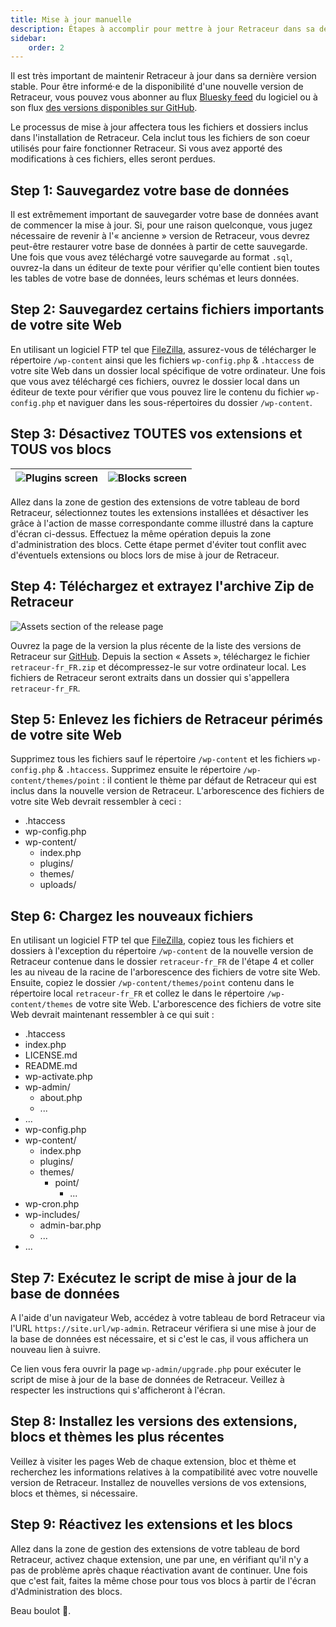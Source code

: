 ```yaml
---
title: Mise à jour manuelle
description: Étapes à accomplir pour mettre à jour Retraceur dans sa dernière version en toute sécurité.
sidebar:
    order: 2
---
```



Il est très important de maintenir Retraceur à jour dans sa dernière version stable. Pour être informé·e de la disponibilité d'une nouvelle version de Retraceur, vous pouvez vous abonner au flux [Bluesky feed](https://bsky.app/profile/retraceur.bsky.social) du logiciel ou à son flux [des versions disponibles sur GitHub](https://github.com/retraceur/coeur/releases.atom).

<Aside type="caution">
  Le processus de mise à jour affectera tous les fichiers et dossiers inclus dans l'installation de Retraceur. Cela inclut tous les fichiers de son coeur utilisés pour faire fonctionner Retraceur. Si vous avez apporté des modifications à ces fichiers, elles seront perdues.
</Aside>

## Step 1: Sauvegardez votre base de données

Il est extrêmement important de sauvegarder votre base de données avant de commencer la mise à jour. Si, pour une raison quelconque, vous jugez nécessaire de revenir à l'« ancienne » version de Retraceur, vous devrez peut-être restaurer votre base de données à partir de cette sauvegarde. Une fois que vous avez téléchargé votre sauvegarde au format `.sql`, ouvrez-la dans un éditeur de texte pour vérifier qu'elle contient bien toutes les tables de votre base de données, leurs schémas et leurs données.

## Step 2: Sauvegardez certains fichiers importants de votre site Web

En utilisant un logiciel FTP tel que [FileZilla](https://filezilla-project.org/), assurez-vous de télécharger le répertoire `/wp-content` ainsi que les fichiers `wp-config.php` & `.htaccess` de votre site Web dans un dossier local spécifique de votre ordinateur. Une fois que vous avez téléchargé ces fichiers, ouvrez le dossier local dans un éditeur de texte pour vérifier que vous pouvez lire le contenu du fichier `wp-config.php` et naviguer dans les sous-répertoires du dossier `/wp-content`.

## Step 3: Désactivez TOUTES vos extensions et TOUS vos blocs

|![Plugins screen](../../../../assets/images/retraceur-upgrade-deactivate-plugins-fr.png)|![Blocks screen](../../../../assets/images/retraceur-upgrade-deactivate-blocks-fr.png)|
|:-:|:-:|

Allez dans la zone de gestion des extensions de votre tableau de bord Retraceur, sélectionnez toutes les extensions installées et désactiver les grâce à l'action de masse correspondante comme illustré dans la capture d'écran ci-dessus. Effectuez la même opération depuis la zone d'administration des blocs. Cette étape permet d'éviter tout conflit avec d'éventuels extensions ou blocs lors de mise à jour de Retraceur.

## Step 4: Téléchargez et extrayez l'archive Zip de Retraceur

![Assets section of the release page](../../../../assets/images/install-fr-001.png)

Ouvrez la page de la version la plus récente de la liste des versions de Retraceur sur [GitHub](https://github.com/retraceur/coeur/releases). Depuis la section « Assets », téléchargez le fichier `retraceur-fr_FR.zip` et décompressez-le sur votre ordinateur local. Les fichiers de Retraceur seront extraits dans un dossier qui s'appellera `retraceur-fr_FR`.

## Step 5: Enlevez les fichiers de Retraceur périmés de votre site Web

Supprimez tous les fichiers sauf le répertoire `/wp-content` et les fichiers `wp-config.php` & `.htaccess`. Supprimez ensuite le répertoire `/wp-content/themes/point` : il contient le thème par défaut de Retraceur qui est inclus dans la nouvelle version de Retraceur. L'arborescence des fichiers de votre site Web devrait ressembler à ceci :

<FileTree>

- .htaccess
- wp-config.php
- wp-content/
  - index.php
  - plugins/
  - themes/
  - uploads/

</FileTree>

## Step 6: Chargez les nouveaux fichiers

En utilisant un logiciel FTP tel que [FileZilla](https://filezilla-project.org/), copiez tous les fichiers et dossiers à l'exception du répertoire `/wp-content` de la nouvelle version de Retraceur contenue dans le dossier `retraceur-fr_FR` de l'étape 4 et coller les au niveau de la racine de l'arborescence des fichiers de votre site Web. Ensuite, copiez le dossier `/wp-content/themes/point` contenu dans le répertoire local  `retraceur-fr_FR` et collez le dans le répertoire `/wp-content/themes` de votre site Web. L'arborescence des fichiers de votre site Web devrait maintenant ressembler à ce qui suit :

<FileTree>

- .htaccess
- index.php
- LICENSE.md
- README.md
- wp-activate.php
- wp-admin/
  - about.php
  - ...
- ...
- wp-config.php
- wp-content/
  - index.php
  - plugins/
  - themes/
    - point/
      - ...
- wp-cron.php
- wp-includes/
  - admin-bar.php
  - ...
- ...

</FileTree>

## Step 7: Exécutez le script de mise à jour de la base de données

A l'aide d'un navigateur Web, accédez à votre tableau de bord Retraceur via l'URL `https://site.url/wp-admin`. Retraceur vérifiera si une mise à jour de la base de données est nécessaire, et si c'est le cas, il vous affichera un nouveau lien à suivre.

Ce lien vous fera ouvrir la page `wp-admin/upgrade.php` pour exécuter le script de mise à jour de la base de données de Retraceur. Veillez à respecter les instructions qui s'afficheront à l'écran.

## Step 8: Installez les versions des extensions, blocs et thèmes les plus récentes

Veillez à visiter les pages Web de chaque extension, bloc et thème et recherchez les informations relatives à la compatibilité avec votre nouvelle version de Retraceur. Installez de nouvelles versions de vos extensions, blocs et thèmes, si nécessaire.

## Step 9: Réactivez les extensions et les blocs

Allez dans la zone de gestion des extensions de votre tableau de bord Retraceur, activez chaque extension, une par une, en vérifiant qu'il n'y a pas de problème après chaque réactivation avant de continuer. Une fois que c'est fait, faites la même chose pour tous vos blocs à partir de l'écran d'Administration des blocs.

Beau boulot 💪.